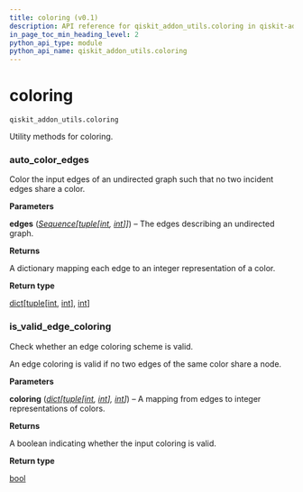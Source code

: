 ```yaml
---
title: coloring (v0.1)
description: API reference for qiskit_addon_utils.coloring in qiskit-addon-utils v0.1
in_page_toc_min_heading_level: 2
python_api_type: module
python_api_name: qiskit_addon_utils.coloring
---
```


<span id="module-qiskit_addon_utils.coloring" />

<span id="coloring-qiskit-addon-utils-coloring" />

# coloring

`qiskit_addon_utils.coloring`

Utility methods for coloring.

### auto\_color\_edges

<Function id="qiskit_addon_utils.coloring.auto_color_edges" github="https://github.com/Qiskit/qiskit-addon-utils/tree/stable/0.1/qiskit_addon_utils/coloring/automatic_coloring.py#L22-L42" signature="auto_color_edges(edges)">
  Color the input edges of an undirected graph such that no two incident edges share a color.

  **Parameters**

  **edges** ([*Sequence*](https://docs.python.org/3/library/collections.abc.html#collections.abc.Sequence "(in Python v3.13)")*\[*[*tuple*](https://docs.python.org/3/library/stdtypes.html#tuple "(in Python v3.13)")*\[*[*int*](https://docs.python.org/3/library/functions.html#int "(in Python v3.13)")*,* [*int*](https://docs.python.org/3/library/functions.html#int "(in Python v3.13)")*]]*) – The edges describing an undirected graph.

  **Returns**

  A dictionary mapping each edge to an integer representation of a color.

  **Return type**

  [dict](https://docs.python.org/3/library/stdtypes.html#dict "(in Python v3.13)")\[[tuple](https://docs.python.org/3/library/stdtypes.html#tuple "(in Python v3.13)")\[[int](https://docs.python.org/3/library/functions.html#int "(in Python v3.13)"), [int](https://docs.python.org/3/library/functions.html#int "(in Python v3.13)")], [int](https://docs.python.org/3/library/functions.html#int "(in Python v3.13)")]
</Function>

### is\_valid\_edge\_coloring

<Function id="qiskit_addon_utils.coloring.is_valid_edge_coloring" github="https://github.com/Qiskit/qiskit-addon-utils/tree/stable/0.1/qiskit_addon_utils/coloring/validation.py#L20-L38" signature="is_valid_edge_coloring(coloring)">
  Check whether an edge coloring scheme is valid.

  An edge coloring is valid if no two edges of the same color share a node.

  **Parameters**

  **coloring** ([*dict*](https://docs.python.org/3/library/stdtypes.html#dict "(in Python v3.13)")*\[*[*tuple*](https://docs.python.org/3/library/stdtypes.html#tuple "(in Python v3.13)")*\[*[*int*](https://docs.python.org/3/library/functions.html#int "(in Python v3.13)")*,* [*int*](https://docs.python.org/3/library/functions.html#int "(in Python v3.13)")*],* [*int*](https://docs.python.org/3/library/functions.html#int "(in Python v3.13)")*]*) – A mapping from edges to integer representations of colors.

  **Returns**

  A boolean indicating whether the input coloring is valid.

  **Return type**

  [bool](https://docs.python.org/3/library/functions.html#bool "(in Python v3.13)")
</Function>

